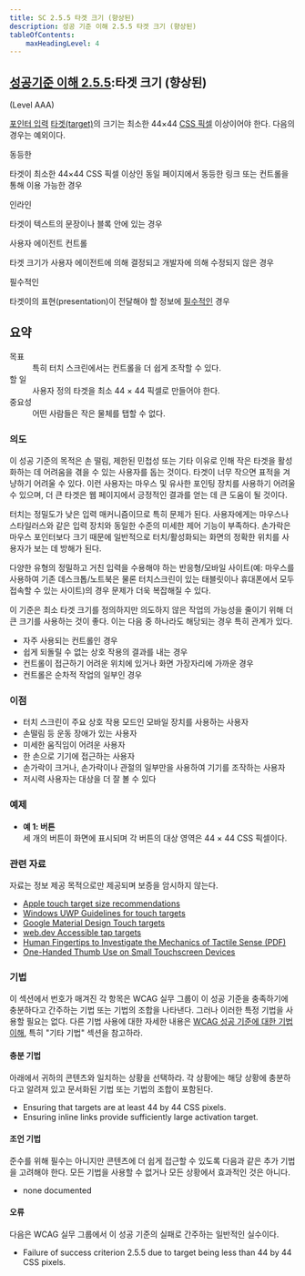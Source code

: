 ```yaml
---
title: SC 2.5.5 타겟 크기 (향상된)
description: 성공 기준 이해 2.5.5 타겟 크기 (향상된)
tableOfContents:
    maxHeadingLevel: 4
---
```



## [성공기준 이해 2.5.5](https://w3.org/TR/WCAG22#target-size-enhanced):타겟 크기 (향상된) 

(Level AAA)

<Card title="성공 기준 (SC)"></Card>

[포인터 입력](../../../glossary/pointer-input) [타겟(target)](../../../glossary/target)의 크기는 최소한 44×44 [CSS 픽셀](../../../glossary/css-pixel) 이상이어야 한다. 다음의 경우는 예외이다.

동등한

타겟이 최소한 44×44 CSS 픽셀 이상인 동일 페이지에서 동등한 링크 또는 컨트롤을 통해 이용 가능한 경우

인라인

타겟이 텍스트의 문장이나 블록 안에 있는 경우

사용자 에이전트 컨트롤

타겟 크기가 사용자 에이전트에 의해 결정되고 개발자에 의해 수정되지 않은 경우

필수적인

타겟이의 표현(presentation)이 전달해야 할 정보에 [필수적인](../../../glossary/essential) 경우

## 요약

<dl>
<dt>목표</dt>
<dd>특히 터치 스크린에서는 컨트롤을 더 쉽게 조작할 수 있다.</dd>
<dt>할 일</dt>
<dd>사용자 정의 타겟을 최소 44 × 44 픽셀로 만들어야 한다.</dd>
<dt>중요성</dt>
<dd>어떤 사람들은 작은 물체를 탭할 수 없다.</dd>
</dl>

### 의도

이 성공 기준의 목적은 손 떨림, 제한된 민첩성 또는 기타 이유로 인해 작은 타겟을 활성화하는 데 어려움을 겪을 수 있는 사용자를 돕는 것이다. 타겟이 너무 작으면 표적을 겨냥하기 어려울 수 있다. 이런 사용자는 마우스 및 유사한 포인팅 장치를 사용하기 어려울 수 있으며, 더 큰 타겟은 웹 페이지에서 긍정적인 결과를 얻는 데 큰 도움이 될 것이다.

터치는 정밀도가 낮은 입력 매커니즘이므로 특히 문제가 된다. 사용자에게는 마우스나 스타일러스와 같은 입력 장치와 동일한 수준의 미세한 제어 기능이 부족하다. 손가락은 마우스 포인터보다 크기 때문에 일반적으로 터치/활성화되는 화면의 정확한 위치를 사용자가 보는 데 방해가 된다.

다양한 유형의 정밀하고 거친 입력을 수용해야 하는 반응형/모바일 사이트(예: 마우스를 사용하여 기존 데스크톱/노트북은 물론 터치스크린이 있는 태블릿이나 휴대폰에서 모두 접속할 수 있는 사이트)의 경우 문제가 더욱 복잡해질 수 있다.

이 기준은 최소 타겟 크기를 정의하지만 의도하지 않은 작업의 가능성을 줄이기 위해 더 큰 크기를 사용하는 것이 좋다. 이는 다음 중 하나라도 해당되는 경우 특히 관계가 있다.

*   자주 사용되는 컨트롤인 경우
*   쉽게 되돌릴 수 없는 상호 작용의 결과를 내는 경우
*   컨트롤이 접근하기 어려운 위치에 있거나 화면 가장자리에 가까운 경우
*   컨트롤은 순차적 작업의 일부인 경우

### 이점

*   터치 스크린이 주요 상호 작용 모드인 모바일 장치를 사용하는 사용자
*   손떨림 등 운동 장애가 있는 사용자
*   미세한 움직임이 어려운 사용자
*   한 손으로 기기에 접근하는 사용자
*   손가락이 크거나, 손가락이나 관절의 일부만을 사용하여 기기를 조작하는 사용자
*   저시력 사용자는 대상을 더 잘 볼 수 있다

### 예제

*   **예 1: 버튼**  
    세 개의 버튼이 화면에 표시되며 각 버튼의 대상 영역은 44 × 44 CSS 픽셀이다.

### 관련 자료

자료는 정보 제공 목적으로만 제공되며 보증을 암시하지 않는다.

*   [Apple touch target size recommendations](https://developer.apple.com/design/human-interface-guidelines/ios/visual-design/adaptivity-and-layout/)
*   [Windows UWP Guidelines for touch targets](https://docs.microsoft.com/en-us/windows/apps/design/input/guidelines-for-targeting)
*   [Google Material Design Touch targets](https://material.io/design/layout/spacing-methods.html#touch-targets)
*   [web.dev Accessible tap targets](https://web.dev/accessible-tap-targets/)
*   [Human Fingertips to Investigate the Mechanics of Tactile Sense (PDF)](http://touchlab.mit.edu/publications/2003_009.pdf)
*   [One-Handed Thumb Use on Small Touchscreen Devices](https://www.cs.umd.edu/hcil/trs/2006-11/2006-11.htm)

### 기법

이 섹션에서 번호가 매겨진 각 항목은 WCAG 실무 그룹이 이 성공 기준을 충족하기에 충분하다고 간주하는 기법 또는 기법의 조합을 나타낸다. 그러나 이러한 특정 기법을 사용할 필요는 없다. 다른 기법 사용에 대한 자세한 내용은 [WCAG 성공 기준에 대한 기법 이해](understanding-techniques), 특히 "기타 기법" 섹션을 참고하라.

#### 충분 기법

아래에서 귀하의 콘텐츠와 일치하는 상황을 선택하라. 각 상황에는 해당 상황에 충분하다고 알려져 있고 문서화된 기법 또는 기법의 조합이 포함된다.

*   Ensuring that targets are at least 44 by 44 CSS pixels.
*   Ensuring inline links provide sufficiently large activation target.

#### 조언 기법

준수를 위해 필수는 아니지만 콘텐츠에 더 쉽게 접근할 수 있도록 다음과 같은 추가 기법을 고려해야 한다. 모든 기법을 사용할 수 없거나 모든 상황에서 효과적인 것은 아니다.

*   none documented

#### 오류

다음은 WCAG 실무 그룹에서 이 성공 기준의 실패로 간주하는 일반적인 실수이다.

*   Failure of success criterion 2.5.5 due to target being less than 44 by 44 CSS pixels.

